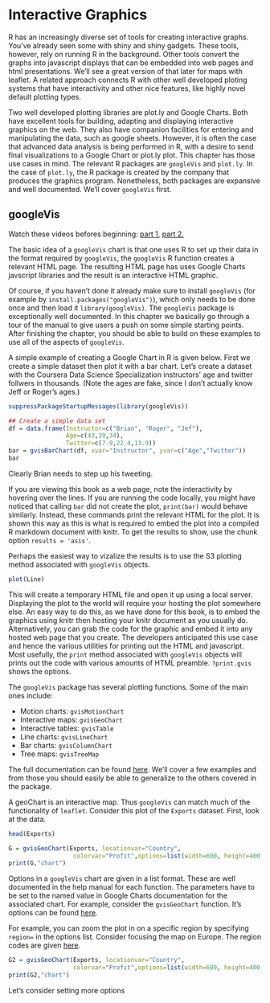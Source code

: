 # Interactive Graphics

R has an increasingly diverse set of tools for creating interactive
graphs. You've already seen some with  shiny and shiny gadgets. 
These tools, however, rely on running R in the background. Other
tools convert the graphs into javascript displays that can be 
embedded into web pages and html presentations. We'll see
a great version of that later for maps with leaflet. A
related approach connects R with other well developed ploting
systems that have interactivity and other nice features, like
highly novel default plotting types.

Two well developed plotting libraries are plot.ly and
Google Charts. Both have excellent tools for building, adapting
and displaying interactive graphics on the web. They also
have companion facilities for entering and manipulating the data,
such as google sheets. However, it is often the case that advanced
data analysis is being performed in R, with a desire to send final
visualizations to a Google Chart or plot.ly plot. This chapter has
those use cases in mind. The relevant R packages are `googleVis`
and `plot.ly`. In the case of `plot.ly`, the R package is created
by the company that produces the graphics program. Nonetheless,
both packages are expansive and well documented. We'll cover
`googleVis` first.

## googleVis

Watch these videos befores beginning: 
[part 1,](https://www.youtube.com/watch?v=CAtMPcSV1Qk&list=PLpl-gQkQivXjTm0HLZZaNXf1LnlFSSVX4&index=22&t=1s)
[part 2.](https://www.youtube.com/watch?v=rV9IDEE7zYY&index=23&list=PLpl-gQkQivXjTm0HLZZaNXf1LnlFSSVX4)

The basic idea of a `googleVis` chart is that one uses
R to set up their data in the format required by `googleVis`,
the `googleVis` R function creates a relevant HTML page.
The resulting HTML page has uses Google Charts javscript libraries 
and the result is an interactive HTML graphic. 

Of course, if you haven't done it already
make sure to install `googleVis` (for example by 
`install.packages("googleVis")`), which only needs to
be done once and then load it `library(googleVis)`. 
The `googleVis` package is exceptionally well documented.
In this chapter we basically go through a tour of the
manual to give users a push on some simple starting points.
After finishing the chapter, you should be able to build
on these examples to use all of the aspects of `googleVis`.

A simple example of creating a Google Chart in R
is given below. First we create a simple dataset
then plot it with a bar chart. Let's create a 
dataset with the Coursera Data Science Specialization
instructors' age and twitter follwers in thousands.
(Note the ages are fake, since I
don't actually know Jeff or Roger's ages.)


```r
suppressPackageStartupMessages(library(googleVis))
```

```r
## Create a simple data set
df = data.frame(Instructor=c("Brian", "Roger", "Jef"), 
                Age=c(43,39,34), 
                Twitter=c(7.9,22.4,13.9))
bar = gvisBarChart(df, xvar="Instructor", yvar=c("Age","Twitter"))
bar
```

Clearly Brian needs to step up his tweeting.

If you are viewing this book as a web page, note the
interactivity by hovering over the lines. If you
are running the code locally, you might have noticed
that calling `bar` did not create the plot, `print(bar)`
would behave similarly. Instead, these commands
print the relevant HTML for the plot. It is
shown this way as this is what is required to embed
the plot into a compiled R markdown document with
knitr. To get the results to show, use the chunk
option `results = 'asis'`. 

Perhaps the easiest way to vizalize the results is
to use the S3 plotting method associated with `googleVis` objects. 

```r
plot(Line)
```

This will create a temporary HTML file and open it up using a local server. Displaying the plot to the world will require your hosting the plot somewhere else. An
easy way to do this, as we have done for this book,
is to embed the graphics using knitr then hosting your
knitr document as you usually do. Alternatively, you
can grab the code for the graphic and embed it into
any hosted web page that you create. The developers
anticipated this use case and hence
the various utilities for printing out the HTML and javascript. Most usefully, 
the `print` method associated with `googleVis`
objects will prints out the code with various amounts
of HTML preamble. `?print.gvis` shows the options.

The `googleVis` package has several plotting functions. Some of the main
ones include:

* Motion charts:  `gvisMotionChart`
* Interactive maps: `gvisGeoChart`
* Interactive tables: `gvisTable`
* Line charts: `gvisLineChart`
* Bar charts: `gvisColumnChart`
* Tree maps: `gvisTreeMap`

The full documentation can be found [here](http://cran.r-project.org/web/packages/googleVis/googleVis.pdf). We'll cover
a few examples and from those you should easily be able to generalize to the
others covered in the package.

A geoChart is an interactive map. Thus `googleVis` can match much of the
functionality of `leaflet`. Consider this plot of the `Exports` dataset.
First, look at the data.

```r
head(Exports)
```

```r
G = gvisGeoChart(Exports, locationvar="Country",
                  colorvar="Profit",options=list(width=600, height=400))
print(G,"chart")
```

Options in a `googleVis` chart are given in a list format.
These are well documented in the help manual for each function.
The parameters have to be set to the named value in Google
Charts documentation for the associated chart. For example,
consider the `gvisGeoChart` function. It's options can be
found [here](https://developers.google.com/chart/interactive/docs/gallery/geochart#Configuration_Options). 

For example, you can zoom the plot in on a specific region by specifying
`region=` in the options list. Consider focusing the map
on Europe. The region codes are given [here](https://developers.google.com/chart/interactive/docs/gallery/geochart#Continent_Hierarchy).

```r
G2 = gvisGeoChart(Exports, locationvar="Country",
                  colorvar="Profit",options=list(width=600, height=400,region="150"))
print(G2,"chart")
```

Let's consider setting more options

```r

```

